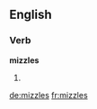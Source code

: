 ==English==

===Verb===
'''mizzles'''

# {{third-person singular of|mizzle}}

[[de:mizzles]]
[[fr:mizzles]]
